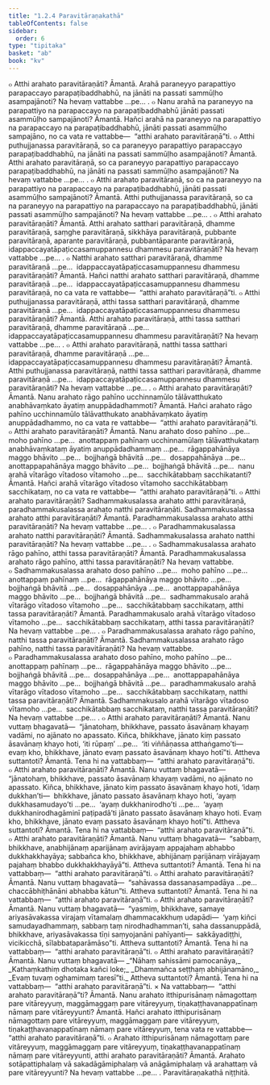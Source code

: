 ```yaml
---
title: "1.2.4 Paravitāraṇakathā"
tableOfContents: false
sidebar:
  order: 6
type: "tipitaka"
basket: "ab"
book: "kv"
---
```



<DynamicBreadcrumb />

<Division number="322" book="kv" bookNo="32" page="145">

<Paragraph number="906" book="kv">
๐ Atthi arahato paravitāraṇāti? Āmantā. Arahā paraneyyo parapattiyo parapaccayo parapaṭibaddhabhū, na jānāti na passati sammūḷho asampajānoti? Na hevaṃ vattabbe …pe… .
</Paragraph>

<Paragraph number="907" book="kv">
๐ Nanu arahā na paraneyyo na parapattiyo na parapaccayo na parapaṭibaddhabhū jānāti passati asammūḷho sampajānoti? Āmantā. Hañci arahā na paraneyyo na parapattiyo na parapaccayo na parapaṭibaddhabhū, jānāti passati asammūḷho sampajāno, no ca vata re vattabbe—  “atthi arahato paravitāraṇā”ti.
</Paragraph>

<Paragraph number="908" book="kv">
๐ Atthi puthujjanassa paravitāraṇā, so ca paraneyyo parapattiyo parapaccayo parapaṭibaddhabhū, na jānāti na passati sammūḷho asampajānoti? Āmantā. Atthi arahato paravitāraṇā, so ca paraneyyo parapattiyo parapaccayo parapaṭibaddhabhū, na jānāti na passati sammūḷho asampajānoti? Na hevaṃ vattabbe …pe… .
</Paragraph>

<Paragraph number="909" book="kv">
๐ Atthi arahato paravitāraṇā, so ca na paraneyyo na parapattiyo na parapaccayo na parapaṭibaddhabhū, jānāti passati asammūḷho sampajānoti? Āmantā. Atthi puthujjanassa paravitāraṇā, so ca na paraneyyo na parapattiyo na parapaccayo na parapaṭibaddhabhū, jānāti passati asammūḷho sampajānoti? Na hevaṃ vattabbe …pe… .
</Paragraph>

<Paragraph number="910" book="kv">
๐ Atthi arahato paravitāraṇāti? Āmantā. Atthi arahato satthari paravitāraṇā, dhamme paravitāraṇā, saṃghe paravitāraṇā, sikkhāya paravitāraṇā, pubbante paravitāraṇā, aparante paravitāraṇā, pubbantāparante paravitāraṇā, idappaccayatāpaṭiccasamuppannesu dhammesu paravitāraṇāti? Na hevaṃ vattabbe …pe… .
</Paragraph>

<Paragraph number="911" book="kv">
๐ Natthi arahato satthari paravitāraṇā, dhamme paravitāraṇā …pe…  idappaccayatāpaṭiccasamuppannesu dhammesu paravitāraṇāti? Āmantā. Hañci natthi arahato satthari paravitāraṇā, dhamme paravitāraṇā …pe…  idappaccayatāpaṭiccasamuppannesu dhammesu paravitāraṇā, no ca vata re vattabbe—  “atthi arahato paravitāraṇā”ti.
</Paragraph>

<Paragraph number="912" book="kv">
๐ Atthi puthujjanassa paravitāraṇā, atthi tassa satthari paravitāraṇā, dhamme paravitāraṇā …pe…  idappaccayatāpaṭiccasamuppannesu dhammesu paravitāraṇāti? Āmantā. Atthi arahato paravitāraṇā, atthi tassa satthari paravitāraṇā, dhamme paravitāraṇā …pe…  idappaccayatāpaṭiccasamuppannesu dhammesu paravitāraṇāti? Na hevaṃ vattabbe …pe… .
</Paragraph>

<Paragraph number="913" book="kv">
๐ Atthi arahato paravitāraṇā, natthi tassa satthari paravitāraṇā, dhamme paravitāraṇā …pe…  idappaccayatāpaṭiccasamuppannesu dhammesu paravitāraṇāti? Āmantā. Atthi puthujjanassa paravitāraṇā, natthi tassa satthari paravitāraṇā, dhamme paravitāraṇā …pe…  idappaccayatāpaṭiccasamuppannesu dhammesu paravitāraṇāti? Na hevaṃ vattabbe …pe… .
</Paragraph>

</Division>
<Division number="323" book="kv" bookNo="32" page="146">

<Paragraph number="914" book="kv">
๐ Atthi arahato paravitāraṇāti? Āmantā. Nanu arahato rāgo pahīno ucchinnamūlo tālāvatthukato anabhāvaṃkato āyatiṃ anuppādadhammoti? Āmantā. Hañci arahato rāgo pahīno ucchinnamūlo tālāvatthukato anabhāvaṃkato āyatiṃ anuppādadhammo, no ca vata re vattabbe—  “atthi arahato paravitāraṇā”ti.
</Paragraph>

<Paragraph number="915" book="kv">
๐ Atthi arahato paravitāraṇāti? Āmantā. Nanu arahato doso pahīno …pe…  moho pahīno …pe…  anottappaṃ pahīnaṃ ucchinnamūlaṃ tālāvatthukataṃ anabhāvaṃkataṃ āyatiṃ anuppādadhammaṃ …pe…  rāgappahānāya maggo bhāvito …pe…  bojjhaṅgā bhāvitā …pe…  dosappahānāya …pe…  anottappapahānāya maggo bhāvito …pe…  bojjhaṅgā bhāvitā …pe…  nanu arahā vītarāgo vītadoso vītamoho …pe…  sacchikātabbaṃ sacchikatanti? Āmantā. Hañci arahā vītarāgo vītadoso vītamoho sacchikātabbaṃ sacchikataṃ, no ca vata re vattabbe—  “atthi arahato paravitāraṇā”ti.
</Paragraph>

</Division>
<Division number="324" book="kv" bookNo="32" page="147">

<Paragraph number="916" book="kv">
๐ Atthi arahato paravitāraṇāti? Sadhammakusalassa arahato atthi paravitāraṇā, paradhammakusalassa arahato natthi paravitāraṇāti. Sadhammakusalassa arahato atthi paravitāraṇāti? Āmantā. Paradhammakusalassa arahato atthi paravitāraṇāti? Na hevaṃ vattabbe …pe… .
</Paragraph>

<Paragraph number="917" book="kv">
๐ Paradhammakusalassa arahato natthi paravitāraṇāti? Āmantā. Sadhammakusalassa arahato natthi paravitāraṇāti? Na hevaṃ vattabbe …pe… .
</Paragraph>

<Paragraph number="918" book="kv">
๐ Sadhammakusalassa arahato rāgo pahīno, atthi tassa paravitāraṇāti? Āmantā. Paradhammakusalassa arahato rāgo pahīno, atthi tassa paravitāraṇāti? Na hevaṃ vattabbe.
</Paragraph>

<Paragraph number="919" book="kv">
๐ Sadhammakusalassa arahato doso pahīno …pe…  moho pahīno …pe…  anottappaṃ pahīnaṃ …pe…  rāgappahānāya maggo bhāvito …pe…  bojjhaṅgā bhāvitā …pe…  dosappahānāya …pe…  anottappapahānāya maggo bhāvito …pe…  bojjhaṅgā bhāvitā …pe…  sadhammakusalo arahā vītarāgo vītadoso vītamoho …pe…  sacchikātabbaṃ sacchikataṃ, atthi tassa paravitāraṇāti? Āmantā. Paradhammakusalo arahā vītarāgo vītadoso vītamoho …pe…  sacchikātabbaṃ sacchikataṃ, atthi tassa paravitāraṇāti? Na hevaṃ vattabbe …pe… .
</Paragraph>

<Paragraph number="920" book="kv">
๐ Paradhammakusalassa arahato rāgo pahīno, natthi tassa paravitāraṇāti? Āmantā. Sadhammakusalassa arahato rāgo pahīno, natthi tassa paravitāraṇāti? Na hevaṃ vattabbe.
</Paragraph>

<Paragraph number="921" book="kv">
๐ Paradhammakusalassa arahato doso pahīno, moho pahīno …pe…  anottappaṃ pahīnaṃ …pe…  rāgappahānāya maggo bhāvito …pe…  bojjhaṅgā bhāvitā …pe…  dosappahānāya …pe…  anottappapahānāya maggo bhāvito …pe…  bojjhaṅgā bhāvitā …pe…  paradhammakusalo arahā vītarāgo vītadoso vītamoho …pe…  sacchikātabbaṃ sacchikataṃ, natthi tassa paravitāraṇāti? Āmantā. Sadhammakusalo arahā vītarāgo vītadoso vītamoho …pe…  sacchikātabbaṃ sacchikataṃ, natthi tassa paravitāraṇāti? Na hevaṃ vattabbe …pe… .
</Paragraph>

</Division>
<Division number="325" book="kv" bookNo="32" page="148">

<Paragraph number="922" book="kv">
๐ Atthi arahato paravitāraṇāti? Āmantā. Nanu vuttaṃ bhagavatā—  “jānatohaṃ, bhikkhave, passato āsavānaṃ khayaṃ vadāmi, no ajānato no apassato. Kiñca, bhikkhave, jānato kiṃ passato āsavānaṃ khayo hoti, ‘iti rūpaṃ’ …pe…  ‘iti viññāṇassa atthaṅgamo’ti—  evaṃ kho, bhikkhave, jānato evaṃ passato āsavānaṃ khayo hotī”ti. Attheva suttantoti? Āmantā. Tena hi na vattabbaṃ—  “atthi arahato paravitāraṇā”ti.
</Paragraph>

<Paragraph number="923" book="kv">
๐ Atthi arahato paravitāraṇāti? Āmantā. Nanu vuttaṃ bhagavatā—  “jānatohaṃ, bhikkhave, passato āsavānaṃ khayaṃ vadāmi, no ajānato no apassato. Kiñca, bhikkhave, jānato kiṃ passato āsavānaṃ khayo hoti, ‘idaṃ dukkhan’ti—  bhikkhave, jānato passato āsavānaṃ khayo hoti, ‘ayaṃ dukkhasamudayo’ti …pe…  ‘ayaṃ dukkhanirodho’ti …pe…  ‘ayaṃ dukkhanirodhagāminī paṭipadā’ti jānato passato āsavānaṃ khayo hoti. Evaṃ kho, bhikkhave, jānato evaṃ passato āsavānaṃ khayo hotī”ti. Attheva suttantoti? Āmantā. Tena hi na vattabbaṃ—  “atthi arahato paravitāraṇā”ti.
</Paragraph>

<Paragraph number="924" book="kv">
๐ Atthi arahato paravitāraṇāti? Āmantā. Nanu vuttaṃ bhagavatā—  “sabbaṃ, bhikkhave, anabhijānaṃ aparijānaṃ avirājayaṃ appajahaṃ abhabbo dukkhakkhayāya; sabbañca kho, bhikkhave, abhijānaṃ parijānaṃ virājayaṃ pajahaṃ bhabbo dukkhakkhayāyā”ti. Attheva suttantoti? Āmantā. Tena hi na vattabbaṃ—  “atthi arahato paravitāraṇā”ti.
</Paragraph>

<Paragraph number="925" book="kv">
๐ Atthi arahato paravitāraṇāti? Āmantā. Nanu vuttaṃ bhagavatā—  “sahāvassa dassanasampadāya …pe…  chaccābhiṭhānāni abhabba kātun”ti. Attheva suttantoti? Āmantā. Tena hi na vattabbaṃ—  “atthi arahato paravitāraṇā”ti.
</Paragraph>

<Paragraph number="926" book="kv">
๐ Atthi arahato paravitāraṇāti? Āmantā. Nanu vuttaṃ bhagavatā—  “yasmiṃ, bhikkhave, samaye ariyasāvakassa virajaṃ vītamalaṃ dhammacakkhuṃ udapādi—  ‘yaṃ kiñci samudayadhammaṃ, sabbaṃ taṃ nirodhadhamman’ti, saha dassanuppādā, bhikkhave, ariyasāvakassa tīṇi saṃyojanāni pahīyanti—  sakkāyadiṭṭhi, vicikicchā, sīlabbataparāmāso”ti. Attheva suttantoti? Āmantā. Tena hi na vattabbaṃ—  “atthi arahato paravitāraṇā”ti.
</Paragraph>

<Paragraph number="927" book="kv">
๐ Atthi arahato paravitāraṇāti? Āmantā. Nanu vuttaṃ bhagavatā—
</Paragraph>

<Paragraph number="928" type="verses" book="kv">
_“Nāhaṃ sahissāmi pamocanāya,_  
_Kathaṃkathiṃ dhotaka kañci loke;_  
_Dhammañca seṭṭhaṃ abhijānamāno,_  
_Evaṃ tuvaṃ oghamimaṃ taresī”ti._  

</Paragraph>

<Paragraph number="929" book="kv">
Attheva suttantoti? Āmantā. Tena hi na vattabbaṃ—  “atthi arahato paravitāraṇā”ti.
</Paragraph>

<Paragraph number="930" book="kv">
× Na vattabbaṃ—  “atthi arahato paravitāraṇā”ti? Āmantā. Nanu arahato itthipurisānaṃ nāmagottaṃ pare vitāreyyuṃ, maggāmaggaṃ pare vitāreyyuṃ, tiṇakaṭṭhavanappatīnaṃ nāmaṃ pare vitāreyyunti? Āmantā. Hañci arahato itthipurisānaṃ nāmagottaṃ pare vitāreyyuṃ, maggāmaggaṃ pare vitāreyyuṃ, tiṇakaṭṭhavanappatīnaṃ nāmaṃ pare vitāreyyuṃ, tena vata re vattabbe—  “atthi arahato paravitāraṇā”ti.
</Paragraph>

<Paragraph number="931" book="kv">
๐ Arahato itthipurisānaṃ nāmagottaṃ pare vitāreyyuṃ, maggāmaggaṃ pare vitāreyyuṃ, tiṇakaṭṭhavanappatīnaṃ nāmaṃ pare vitāreyyunti, atthi arahato paravitāraṇāti? Āmantā. Arahato sotāpattiphalaṃ vā sakadāgāmiphalaṃ vā anāgāmiphalaṃ vā arahattaṃ vā pare vitāreyyunti? Na hevaṃ vattabbe …pe… .

</Paragraph>
</Division>

<Paragraph number="932" type="center" book="kv">
Paravitāraṇakathā niṭṭhitā.
</Paragraph>